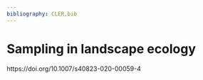 ```yaml
---
bibliography: CLER.bib
---
```


<!-- Person responsible: Bosch -->

# Sampling in landscape ecology

https://doi.org/10.1007/s40823-020-00059-4